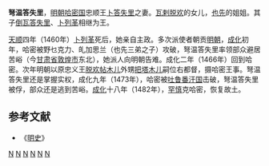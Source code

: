 '''弩温答失里'''，[[明朝|明朝]][[哈密国|哈密国]]忠顺王[[卜答失里_(哈密国)|卜答失里]]之妻。[[瓦剌|瓦剌]][[脱欢|脱欢]]的女儿，[[也先|也先]]的姐姐。其子[[倒瓦答失里|倒瓦答失里]]、[[卜列革|卜列革]]相继为王。

[[天顺_(明朝)|天顺]]四年（1460年）[[卜列革|卜列革]]死后，她亲自主政。多次派使者朝贡[[明朝|明朝]]，[[成化|成化]]初年，哈密被野乜克力、癿加思兰（也先三弟之子）攻破，弩温答失里率领部众避居苦峪（今[[甘肃省|甘肃省]][[敦煌市|敦煌市]]东北），她派人向明朝告难。成化二年（1466年）回到哈密。次年明朝以原忠义王[[脱欢帖木儿|脱欢帖木儿]]外甥[[把塔木儿|把塔木儿]]嗣位右都督，摄哈密王事。弩温答失里还是掌握实权，成化九年（1473年），哈密被[[吐鲁番汗国|吐鲁番汗国]]击破，弩温答失里被俘，部众还是逃到苦峪。[[成化|成化]]十八年（1482年），[[罕慎|罕慎]]克哈密，恢复故土。

== 参考文献 ==
*《[[明史|明史]]》

{{Leader|子[[卜列革|卜列革]]|'''[[哈密国|哈密国]]君主'''<br />1460年-1467年|摄哈密王[[把塔木儿|把塔木儿]]}}

[[Category:哈密君主|N]]
[[Category:明朝女性政治人物|N]]
[[Category:明朝蒙古人|N]]
[[Category:新疆君主配偶|N]]
[[Category:中国君主女儿|N]]
[[Category:亚洲女性君主|N]]